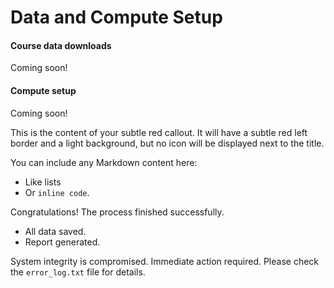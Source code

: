 <!--
IF YOUR WORKSHOP DOES NOT INCLUDE COMPUTE:
- REMOVE "AND COMPUTE SETUP" FROM THE TOP-LEVEL HEADER
- DELETE THE LAST SECTION (COMPUTE SETUP)

IF YOUR WORKSHOP INCLUDES COMPUTE:
- AFTER THE WORKSHOP, ADD DATA DOWNLOAD LINKS, AWS MACHINE IMAGE INSTRUCTIONS, ETC.
- IF IT IS MORE APPROPRIATE, YOU CAN INCLUDE THE DATA DOWNLOAD LINKS IN EACH OF THE MODULES.
-->

# Data and Compute Setup

#### Course data downloads
Coming soon!

#### Compute setup
Coming soon!


:::: {.callout type="red" style="subtle" title="Subtle Red Title (No Icon)" icon="false" collapsible="true"}

This is the content of your subtle red callout.
It will have a subtle red left border and a light background, but no icon will be displayed next to the title.

You can include any Markdown content here:

* Like lists
* Or `inline code`.

::::

:::: {.callout type="green" title="Task Complete!" icon="fas fa-rocket" center_title="true"}

Congratulations! The process finished successfully.

- All data saved.
- Report generated.

::::

:::: {.callout type="red" style="important" title="CRITICAL WARNING" icon="fas fa-triangle-exclamation"}

System integrity is compromised. Immediate action required.
Please check the `error_log.txt` file for details.

::::



